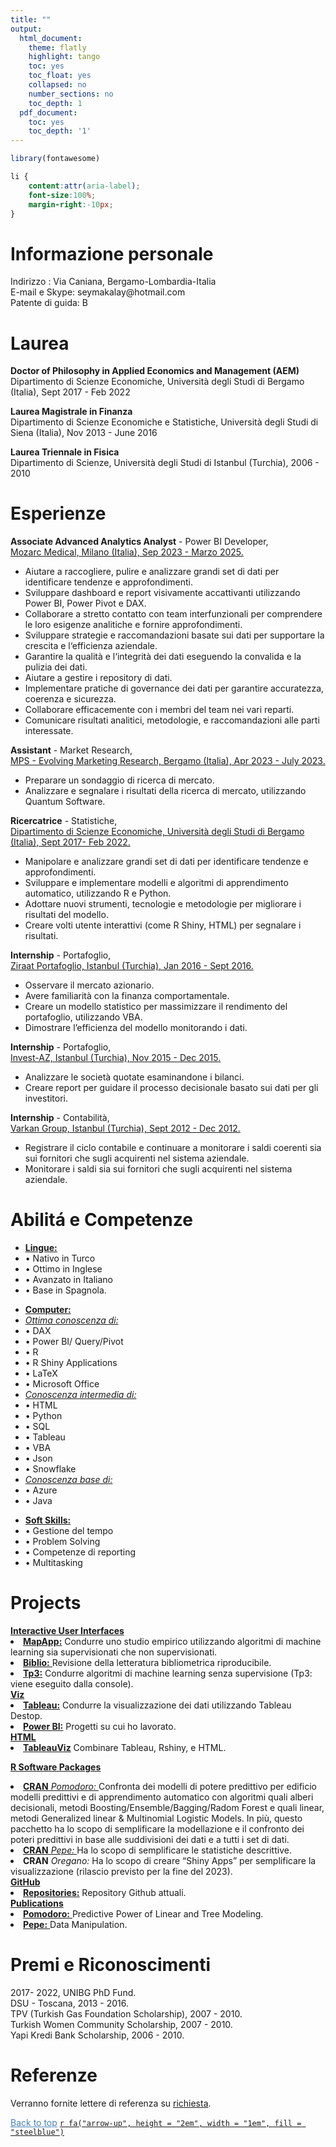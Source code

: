 ```yaml
---
title: ""
output:
  html_document:
    theme: flatly
    highlight: tango
    toc: yes
    toc_float: yes
    collapsed: no
    number_sections: no
    toc_depth: 1
  pdf_document:
    toc: yes
    toc_depth: '1'
---
```



```r
library(fontawesome)
```     


<!--\1   
```r
knitr::opts_chunk$set(message=FALSE, warning=FALSE, cache=TRUE)
```
font-weight:bold; \1-->
 
```css

li {
    content:attr(aria-label);
    font-size:100%;
    margin-right:-10px;
}

``` 


# Informazione personale

Indirizzo : Via Caniana, Bergamo-Lombardia-Italia\
E-mail e Skype: seymakalay@hotmail.com\
Patente di guida: B
<!--\1 
Place of Birth : Turkey-Istanbul\ 
Cellulare : +39 338 9628589\
Stato civile : Celibe \
Data di nascita : 16.05.1987\
Patente di guida: B
\1-->

<!--\1
# Objectives

To work for the organization to the best of my knowledge and ability from where the organization could benefit from my programming, app building and machine learning skills. 

FOR ICON ION!!!
https://github.com/ionic-team/ionicons

\1-->



# Laurea
     
**Doctor of Philosophy in Applied Economics and Management (AEM)**\
Dipartimento di Scienze Economiche, Università degli Studi di Bergamo (Italia), Sept 2017 - Feb 2022

**Laurea Magistrale in Finanza**\
Dipartimento di Scienze Economiche e Statistiche, Università degli Studi di Siena (Italia),  Nov 2013 - June 2016

<!--\1
**Certificate in Masters of Business Administration Program**\
College of Business, University of Auburn (USA), Primavera 2011 - Autunno 2012\
\1-->

**Laurea Triennale in Fisica **\
Dipartimento di Scienze, Università degli Studi di Istanbul (Turchia), 2006 - 2010       
 
 <!--\1 Astronomia e Scienze Spaziali**\ \1-->

 <!--\1
# Tesi di Dottorato

**Accesso al Credito, Utilizzando Tecniche di Apprendimento Automatico**\
Implementazione di manipolazioni di dati, applicazione modelli predittivi con algoritmi avanzati di
apprendimento automatico e creazione di applicazioni interattive.


# Tesi di Laurea di Magistrale

**Pesi di Portafoglio Ottimali Utilizzando la Teoria del Portafoglio di Markowitz.**\
Trovare i pesi ottimali del portafoglio azionario, utilizzando sia la matrice di covarianza che quella di
contrazione.
\1-->

# Esperienze




**Associate Advanced Analytics Analyst** - Power BI Developer,\
<u>Mozarc Medical, Milano (Italia), Sep 2023 - Marzo 2025.</u>\
 <!--\1 - Analisi e visualizzazione dei dati: Assistenza nella raccolta, pulizia e analisi di set di dati di grandi
dimensioni per identificare tendenze, modelli e approfondimenti. Sviluppo di dashboard e report visivamente
accattivanti utilizzando Power BI per comunicare in modo efficace i risultati alle parti interessate.
\1-->
<body>
  <ul>
    <li> Aiutare a raccogliere, pulire e analizzare grandi set di dati per identificare tendenze e approfondimenti.</li>
    <li> Sviluppare dashboard e report visivamente accattivanti utilizzando Power BI, Power Pivot e DAX.</li>
    <li> Collaborare a stretto contatto con team interfunzionali per comprendere le loro esigenze analitiche e fornire approfondimenti.</li>
    <li> Sviluppare strategie e raccomandazioni basate sui dati per supportare la crescita e l‘efficienza aziendale.</li>
    <li> Garantire la qualità e l‘integrità dei dati eseguendo la convalida e la pulizia dei dati.</li>
    <li> Aiutare a gestire i repository di dati.</li>
    <li> Implementare pratiche di governance dei dati per garantire accuratezza, coerenza e sicurezza.</li>
    <li> Collaborare efficacemente con i membri del team nei vari reparti.</li>
    <li> Comunicare risultati analitici, metodologie, e raccomandazioni alle parti interessate.</li>
  </ul>
</body>


**Assistant** - Market Research,\
<u>MPS - Evolving Marketing Research, Bergamo (Italia), Apr 2023 - July 2023.</u>\
<!--\1 - Analizzare i risultati delle ricerche di mercato creando database e statistiche descrittive.\1--> 
<body>
    <ul>
      <li> Preparare un sondaggio di ricerca di mercato.</li> 
      <li> Analizzare e segnalare i risultati della ricerca di mercato, utilizzando Quantum Software.</li> 
    </ul>
</body>

**Ricercatrice** - Statistiche,\
<u>Dipartimento di Scienze Economiche, Università degli Studi di Bergamo (Italia), Sept 2017- Feb 2022.</u>\
<!--\1 - Implementazione di manipolazioni di dati, applicazione di tecniche di machine learning, e creazione di
applicazioni interattive^[si prega di consultare i repository GitHub su: <a href="https://github.com/seymakalay" target="_blank">https://github.com/seymakalay</a> ].\1--> 
<body>
    <ul>
      <li> Manipolare e analizzare grandi set di dati per identificare tendenze e approfondimenti.</li>
      <li> Sviluppare e implementare modelli e algoritmi di apprendimento automatico, utilizzando R e Python.</li>
      <li> Adottare nuovi strumenti, tecnologie e metodologie per migliorare i risultati del modello.</li>
      <li> Creare volti utente interattivi (come R Shiny, HTML) per segnalare i risultati.</li>
    </ul>
</body>
 <!--\1 application^[Please see at: https://github.com/seymakalay].\      
 to find out the probability of credit default\1-->

**Internship** - Portafoglio,\
<u>Ziraat Portafoglio, Istanbul (Turchia), Jan 2016 - Sept 2016.</u>\
<!--\1 - Osservazione del mercato azionario e obbligazionario e creazione di un modello statistico per la massimalizzazione del rendimento e dimostrazione dell’efficenza del modello per mezzo della monitorizzazione
dei dati.\ \1--> 
<body>
    <ul>
      <li> Osservare il mercato azionario.</li>
      <li> Avere familiarità con la finanza comportamentale.</li>
      <li> Creare un modello statistico per massimizzare il rendimento del portafoglio, utilizzando VBA.</li>
      <li> Dimostrare l’efficienza del modello monitorando i dati.</li>
    </ul>
</body>

**Internship** - Portafoglio,\
<u>Invest-AZ, Istanbul (Turchia), Nov 2015 - Dec 2015.</u>\
<!--\1  - Analisi delle società tramite l’osservazione dei conti e dei bilanci per comprendere il vantaggio ricavato
dall’investire nelle stesse.\1-->
<body>
    <ul>
      <li> Analizzare le società quotate esaminandone i bilanci.</li>
      <li> Creare report per guidare il processo decisionale basato sui dati per gli investitori.</li>
    </ul>
</body>


**Internship** - Contabilità,\
<u>Varkan Group, Istanbul (Turchia), Sept 2012 - Dec 2012.</u>\
<!--\1 - Responsabile della registrazione del ciclo contabile attraverso il controllo dei saldi coerenti sia dei fornitori
che degli acquirenti.\1--> 
<body>
    <ul>
      <li> Registrare il ciclo contabile e continuare a monitorare i saldi coerenti sia sui fornitori che sugli acquirenti nel sistema aziendale.</li>
      <li> Monitorare i saldi sia sui fornitori che sugli acquirenti nel sistema aziendale.</li>
    </ul>
</body>

<!--\1 
**Part time** -  Immobiliare,\
Emlak Ada, Istanbul (Turchia), Jun 2007 - Jan 2010.\
- Coinvolto nel marketing e nella comunicazione dell’azienda. Redazione di contratti, riunioni programmate,
trattative gestite, aggiornamento sito web aziendale, collaborazione con altre agenzie immobiliari,
generazione di nuove soluzioni e ricerca sulle esigenze e preferenze dei clienti.
\1-->


# Abilitá e Competenze
<!--\1  **Languages:** Native in Turkish, advance in English, intermediate in Italian, beginner in Spanish.\     \1-->
<ul class="list-inline">
   <li> <u>**Lingue:**</u>  </li>
   <li>&bull; Nativo in Turco </li>
   <li>&bull; Ottimo in Inglese </li>
   <li>&bull; Avanzato in Italiano </li>
   <li>&bull; Base in Spagnola.</li>

</ul>
<ul class="list-inline">
   <li> <u>**Computer:** </u>  </li>
   <li> <u>*Ottima conoscenza di:*</u>  </li>
   <li>&bull; DAX </li>
   <li>&bull; Power BI/ Query/Pivot </li>
   <li>&bull; R </li>
   <li>&bull; R Shiny Applications </li>
   <li>&bull;  LaTeX </li>
   <li>&bull; Microsoft Office </li>
    <li> <u>*Conoscenza intermedia di:*</u>  </li>
    <li>&bull; HTML </li>
    <li>&bull; Python </li>
    <li>&bull; SQL </li>
    <li>&bull; Tableau </li>
    <li>&bull; VBA </li>
    <li>&bull; Json </li>
    <li>&bull; Snowflake</li>
    <li> <u>*Conoscenza base di:*</u>  </li>
    <li>&bull; Azure </li>
    <li>&bull; Java </li>
</ul>
<!--\1 Latex, Microsoft Office, R, Shiny Application. \1-->
<!--\1   <u>*New in:* </u> Html, Python, SQL, Java.\1-->
<ul class="list-inline">
<li> <u> **Soft Skills:** </u>  </li>
   <li>&bull; Gestione del tempo </li>
   <li>&bull; Problem Solving </li>
   <li>&bull; Competenze di reporting  </li>
   <li>&bull; Multitasking </li>
</ul>



# Projects

<u>**Interactive User Interfaces**</u>
<li><u><a href="https://seymakalay87.shinyapps.io/MapApp/" target="_blank">**MapApp:**</a></u> 
Condurre uno studio empirico utilizzando algoritmi di machine learning sia supervisionati
che non supervisionati. </li>

<li><u><a href="https://seymakalay87.shinyapps.io/biblio/" target="_blank"> **Biblio:** </a></u> 
Revisione della letteratura bibliometrica riproducibile.</li>

<li><u><a href="https://github.com/seymakalay/tp3" target="_blank"> 
**Tp3:**</a></u>
 Condurre algoritmi di machine learning senza supervisione (Tp3: viene eseguito dalla console).</li>

<u>**Viz**</u>
<li><u><a href="https://public.tableau.com/app/profile/seyma.kalay" target="_blank">**Tableau:**</a></u> 
Condurre la visualizzazione dei dati utilizzando Tableau Destop.</li>

<li><u><a href="https://seymakalay.github.io/unibg/powerbi.html" target="_blank">**Power BI:**</a></u> 
Progetti su cui ho lavorato.</li>

<u>**HTML**</u>
<li><u><a href="https://seymakalay.github.io/TableauViz/index.html" target="_blank">**TableauViz**</a></u> 
Combinare Tableau, Rshiny, e HTML.</li>



<u>**R Software Packages**</u> 

<li><u> <a href="https://github.com/seymakalay/pomodoro" target="_blank"> **CRAN** *Pomodoro:* </a></u>
Confronta dei modelli di potere predittivo per edificio modelli predittivi e di apprendimento
automatico con algoritmi quali alberi decisionali, metodi Boosting/Ensemble/Bagging/Radom Forest e
quali linear, metodi Generalized linear & Multinomial Logistic Models. In più, questo pacchetto ha lo
scopo di semplificare la modellazione e il confronto dei poteri predittivi in base alle suddivisioni dei dati
e a tutti i set di dati.</li> 

<li><u> <a href="https://github.com/seymakalay/pepe" target="_blank"> **CRAN** *Pepe:* </a></u>
Ha lo scopo di semplificare le statistiche descrittive.</li>
<li> **CRAN** *Oregano:* 
Ha lo scopo di creare "Shiny Apps" per semplificare la visualizzazione (rilascio previsto per
la fine del 2023). </li>

<u>**GitHub**</u>
<li><u><a href="https://github.com/seymakalay" target="_blank">**Repositories:**</a></u> 
Repository Github attuali.</li>

<u>**Publications**</u> 
<li><u><a href="./pomodoro.pdf" target="_blank">  **Pomodoro:** </a></u> 
Predictive Power of Linear and Tree Modeling.</li>

<li><u> <a href="./pepe.pdf" target="_blank"> **Pepe:** </a> </u>
Data Manipulation. </li>



<!--\1   <u><a href="./Kalay_PHD_Presantation.pdf" target="_blank"> Phd-Dissertation </a></u>   \1--> 

<!--\1  \( \LaTeX \)  \1--> 

# Premi e Riconoscimenti

2017- 2022, UNIBG PhD Fund.\
DSU - Toscana, 2013 - 2016.\
TPV (Turkish Gas Foundation Scholarship), 2007 - 2010.\
Turkish Women Community Scholarship, 2007 - 2010.\
Yapi Kredi Bank Scholarship, 2006 - 2010.


# Referenze

Verranno fornite lettere di referenza su  [richiesta](mailto:seymakalay@hotmail.com).

<!--\1
**Asso. Prof.:** Daniel Felix Ahelegbey; University of Pavia; Associate Professor; dfkahey@hotmail.com\
**Trading Mgr:** Birkan Karatas; Ziraat Portfoy; Trading Manager; bkaratas@ziraatportfoy.com.tr\
**Prof.:** Claudio Pacati; University of Siena; Full Professor; claudio.pacati@unisi.it\
\1--> 


<!--\1   <a href="#top">Back to top</a> \1-->
 <a href="#top" style="color:steelblue;" >Back to top</a> [`r fa("arrow-up", height = "2em", width = "1em", fill = "steelblue")`](#) 
